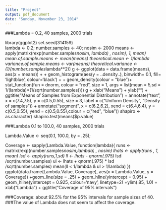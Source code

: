 ```yaml
---
title: "Project"
output: pdf_document
date: "Sunday, November 23, 2014"
---
```

###Lambda = 0.2, 40 samples, 2000 trials

library(ggplot2)
set.seed(314159)  
lambda <- 0.2;    number.samples <- 40;     nosim <- 2000
means   <- apply(matrix(rexp(number.samples*nosim, lambda) , nosim), 1, mean)
mean.of.sample.means     <- mean(means)
theoretical.mean         <- 1/lambda
variance.of.sample.means <- var(means)
theoretical.variance     <- (1/(number.samples*lambda**2))
 g <- ggplot(data = data.frame(means), aes(x = means)) +
+     geom_histogram(aes(y = ..density..), binwidth= 0.1, fill= 'lightblue', colour='black') +
+     geom_density(colour = "blue")+   stat_function(fun = dnorm, colour = "red", size = 1, args = list(mean = 5,sd = 1/(lambda)*(1/sqrt(number.samples))))
g + xlab("Means") +     ylab("") +     ggtitle("Means of Samples from Exponential Distribution") +     annotate("text", x = c(7.4,7.5),  y = c(0.5,0.55), size = 3,       label =  c("Uniform Density", "Density of samples")) +    annotate("segment", x = c(6.2,6.2), xend = c(6.4,6.4), y  = c(0.5,0.55),  yend = c(0.5,0.55),colour = c("red", "blue"))
shapiro <- as.character( shapiro.test(means)$p.value)


###Lambda 0.1 to 100.0, 40 samples, 2000 trials

Lambda.Value <- seq(0.1, 100.0, by = .25);
 
Coverage <- sapply(Lambda.Value, function(lambda){     runs   <- matrix(rexp(number.samples*nosim,lambda) , nosim)
lhats  <- apply(runs , 1, mean)
lsd    <- apply(runs,1,sd)
ll     <- lhats - qnorm(.975) * lsd /sqrt(number.samples)
ul     <- lhats + qnorm(.975) * lsd /sqrt(number.samples)
mean(ll < 1/lambda & ul > 1/lambda) })
ggplot(data.frame(Lambda.Value, Coverage), aes(x = Lambda.Value, y = Coverage)) +geom_line(size = .25) + geom_hline(yintercept = 0.95) + geom_hline(yintercept = 0.925, colour='navy', linetype=2) +ylim(.85, 1.0) +  xlab("Lambda") +  ggtitle("Coverage of 95% intervals")
    
###Coverage: about 92.5% for the 95% intervals for sample sizes of 40.
###The value of Lambda does not seem to affect the coverage.
